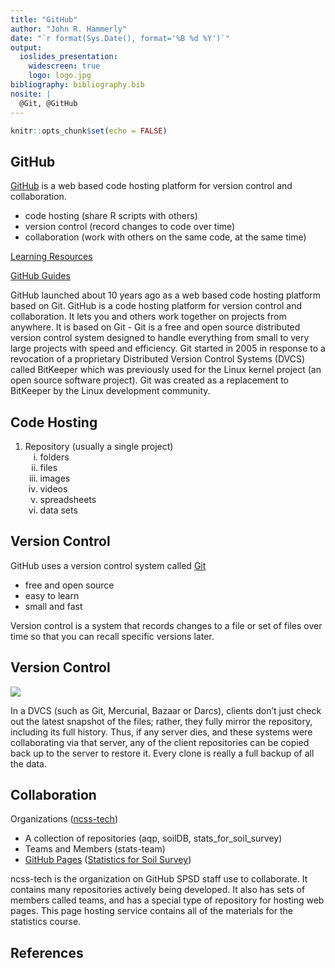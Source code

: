 ---
title: "GitHub"
author: "John R. Hammerly"
date: "`r format(Sys.Date(), format='%B %d %Y')`"
output:
  ioslides_presentation:
    widescreen: true
    logo: logo.jpg
bibliography: bibliography.bib
nosite: |
  @Git, @GitHub
---

```{r setup, include=FALSE}
knitr::opts_chunk$set(echo = FALSE)
```

## GitHub

[GitHub](https://github.com/) is a web based code hosting platform for version control and collaboration.

 - code hosting (share R scripts with others)
 - version control (record changes to code over time)
 - collaboration (work with others on the same code, at the same time)
 
 [Learning Resources](https://help.github.com/articles/git-and-github-learning-resources/)  
 
 [GitHub Guides](https://guides.github.com/)

<div class="notes">
GitHub launched about 10 years ago as a web based code hosting platform based on Git.  GitHub is a code hosting platform for version control and collaboration. It lets you and others work together on projects from anywhere.  It is based on Git - Git is a free and open source distributed version control system designed to handle everything from small to very large projects with speed and efficiency.  Git started in 2005 in response to a revocation of a proprietary Distributed Version Control Systems (DVCS) called BitKeeper which was previously used for the Linux kernel project (an open source software project).  Git was created as a replacement to BitKeeper by the Linux development community.  
</div>

## Code Hosting

  1. Repository (usually a single project)  
        i) folders  
        ii) files  
        iii) images  
        iv) videos  
        v) spreadsheets  
        vi) data sets  

## Version Control

GitHub uses a version control system called [Git](https://git-scm.com/)

- free and open source
- easy to learn
- small and fast

<div class="notes">
Version control is a system that records changes to a file or set of files over time so that you can recall specific versions later.
</div>

## Version Control

![](distributed.png)

<div class="notes">
In a DVCS (such as Git, Mercurial, Bazaar or Darcs), clients don't just check out the latest snapshot of the files; rather, they fully mirror the repository, including its full history. Thus, if any server dies, and these systems were collaborating via that server, any of the client repositories can be copied back up to the server to restore it. Every clone is really a full backup of all the data.
</div>

## Collaboration

Organizations ([ncss-tech](https://github.com/ncss-tech))

- A collection of repositories (aqp, soilDB, stats_for_soil_survey)
- Teams and Members (stats-team)
- [GitHub Pages](https://guides.github.com/features/pages/) ([Statistics for Soil Survey](http://ncss-tech.github.io/stats_for_soil_survey/chapters/))

<div class="notes">
ncss-tech is the organization on GitHub SPSD staff use to collaborate.  It contains many repositories actively being developed.  It also has sets of members called teams, and has a special type of repository for hosting web pages. This page hosting service contains all of the materials for the statistics course.
</div>



## References

